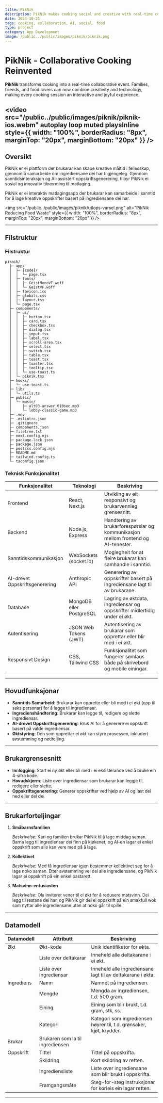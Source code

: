 ```yaml
---
title: PikNik
description: PikNik makes cooking social and creative with real-time collaboration and AI-assisted recipes.
date: 2024-10-21
tags: cooking, collaboration, AI, social, food
type: project
category: App Development
image: /public../public/images/piknik/piknik.png
---
```


# PikNik - Collaborative Cooking Reinvented

**PikNik** transforms cooking into a real-time collaborative event. Families, friends, and food lovers can now combine creativity and technology, making every cooking session an interactive and joyful experience.

<video 
  src="/public../public/images/piknik/piknik-ios.webm" 
  autoplay 
  loop 
  muted 
  playsInline 
  style={{ 
    width: "100%", 
    borderRadius: "8px", 
    marginTop: "20px", 
    marginBottom: "20px" 
  }} 
/>
---

## Oversikt

PikNik er ei plattform der brukarar kan skape kreative måltid i fellesskap, gjennom å samarbeide om ingrediensane dei har tilgjengeleg. Gjennom sanntidsinteraksjon og AI-assistert oppskriftsgenerering, tilbyr PikNik ei sosial og innovativ tilnærming til matlaging.

PikNik er ei interaktiv matlagingsapp der brukarar kan samarbeide i sanntid for å lage kreative oppskrifter basert på ingrediensane dei har.

<img src="/public../public/images/piknik/utlops-varsel.png" alt="PikNik Reducing Food Waste" style={{ width: "100%", borderRadius: "8px", marginTop: "20px", marginBottom: "20px" }} />

---

## Filstruktur

<div style={{ display: 'flex', justifyContent: 'space-between', alignItems: 'flex-start', gap: '2rem' }}>
  
### Filstruktur

```plaintext
piknik/
  ├─ app/
  │  ├─ [code]/
  │  │  └─ page.tsx
  │  ├─ fonts/
  │  │  ├─ GeistMonoVF.woff
  │  │  └─ GeistVF.woff
  │  ├─ favicon.ico
  │  ├─ globals.css
  │  ├─ layout.tsx
  │  └─ page.tsx
  ├─ components/
  │  ├─ ui/
  │  │  ├─ button.tsx
  │  │  ├─ card.tsx
  │  │  ├─ checkbox.tsx
  │  │  ├─ dialog.tsx
  │  │  ├─ input.tsx
  │  │  ├─ label.tsx
  │  │  ├─ scroll-area.tsx
  │  │  ├─ select.tsx
  │  │  ├─ switch.tsx
  │  │  ├─ table.tsx
  │  │  ├─ toast.tsx
  │  │  ├─ toaster.tsx
  │  │  ├─ tooltip.tsx
  │  │  └─ use-toast.ts
  │  └─ piknik.tsx
  ├─ hooks/
  │  └─ use-toast.ts
  ├─ lib/
  │  └─ utils.ts
  ├─ public/
  │  └─ music/
  │     ├─ alt03-answer_010sec.mp3
  │     └─ lobby-classic-game.mp3
  ├─ .env
  ├─ .eslintrc.json
  ├─ .gitignore
  ├─ components.json
  ├─ filetree.txt
  ├─ next.config.mjs
  ├─ package-lock.json
  ├─ package.json
  ├─ postcss.config.mjs
  ├─ README.md
  ├─ tailwind.config.ts
  └─ tsconfig.json
```

### Teknisk Funksjonalitet

| **Funksjonalitet**               | **Teknologi**                  | **Beskriving**                                                                                                                                                    |
|-----------------------------------|--------------------------------|-------------------------------------------------------------------------------------------------------------------------------------------------------------------|
| Frontend                         | React, Next.js                 | Utvikling av eit responsivt og brukarvennleg grensesnitt.                                                                                                          |
| Backend                          | Node.js, Express               | Handtering av brukarforespørslar og kommunikasjon mellom frontend og AI-tenester.                                                                                 |
| Sanntidskommunikasjon             | WebSockets (socket.io)         | Moglegheit for at fleire brukarar kan samhandle i sanntid.                                                                                                         |
| AI-drevet Oppskriftsgenerering    | Anthropic API                  | Generering av oppskrifter basert på ingrediensane lagt til av brukarane.                                                                                          |
| Database                         | MongoDB eller PostgreSQL       | Lagring av øktdata, ingrediensar og oppskrifter midlertidig under ei økt.                                                                                         |
| Autentisering                    | JSON Web Tokens (JWT)          | Autentisering av brukarar som opprettar eller blir med i ei økt.                                                                                                   |
| Responsivt Design                | CSS, Tailwind CSS              | Funksjonalitet som fungerer sømlaus både på skrivebord og mobile einingar.                                                                                        |

</div>

---

## Hovudfunksjonar

- **Sanntids Samarbeid**: Brukarar kan opprette eller bli med i ei økt (opp til seks personar) for å legge til ingrediensar.
- **Ingredienshåndtering**: Brukarar kan legge til, redigere og slette ingrediensar.
- **AI-drevet Oppskriftsgenerering**: Bruk AI for å generere ei oppskrift basert på valde ingrediensar.
- **Øktstyring**: Den som opprettar ei økt kan styre prosessen, inkludert avstemming og nedteljing.

---

## Brukargrensesnitt

- **Innlogging**: Start ei ny økt eller bli med i ei eksisterande ved å bruke ein 4-sifra kode.
- **Hovudskjerm**: Liste over ingrediensar som brukarar kan leggje til, redigere eller slette.
- **Oppskriftsgenerering**: Generer oppskrifter ved hjelp av AI og last dei ned eller del dei.

---

## Brukarforteljingar

1. **Småbarnsfamilien**

   *Beskrivelse*: Kari og familien brukar PikNik til å lage middag saman. Barna legg til ingrediensar dei finn på kjøkenet, og AI-en lagar ei enkel oppskrift som alle kan vere med på å lage.

2. **Kollektivet**

   *Beskrivelse*: Med få ingrediensar igjen bestemmer kollektivet seg for å lage noko saman. Etter avstemming vel dei alle ingrediensane, og PikNik lagar ei oppskrift på ein enkel pastarett.

3. **Matsvinn-entusiasten**

   *Beskrivelse*: Ola inviterer vener til ei økt for å redusere matsvinn. Dei legg til restane dei har, og PikNik gir dei ei oppskrift på ein smakfull wok som nyttar alle ingrediensane utan at noko går til spille.

---

## Datamodell

| **Datamodell**  | **Attributt**                   | **Beskriving**                                                                                       |
|-----------------|---------------------------------|------------------------------------------------------------------------------------------------------|
| Økt             | Økt-kode                        | Unik identifikator for økta.                                                                          |
|                 | Liste over deltakarar           | Inneheld alle deltakarane i ei økt.                                                                   |
|                 | Liste over ingrediensar         | Inneheld alle ingrediensane lagt til av deltakarane i økta.                                           |
| Ingrediens      | Namn                            | Namnet på ingrediensen.                                                                               |
|                 | Mengde                          | Mengda av ingrediensen, t.d. 500 gram.                                                                |
|                 | Eining                          | Eining som blir brukt, t.d. gram, stk, ss.                                                            |
|                 | Kategori                        | Kategori som ingrediensen høyrer til, t.d. grønsaker, kjøt, krydder.                                  |
| Brukar          | Brukaren som la til ingrediensen |                                                                                                      |
| Oppskrift       | Tittel                          | Tittel på oppskrifta.                                                                                 |
|                 | Skildring                       | Kort skildring av retten.                                                                             |
|                 | Ingrediensliste                 | Liste over ingrediensane som blir brukt i oppskrifta.                                                 |
|                 | Framgangsmåte                   | Steg-for-steg instruksjonar for korleis ein lagar retten.                                              |

---
